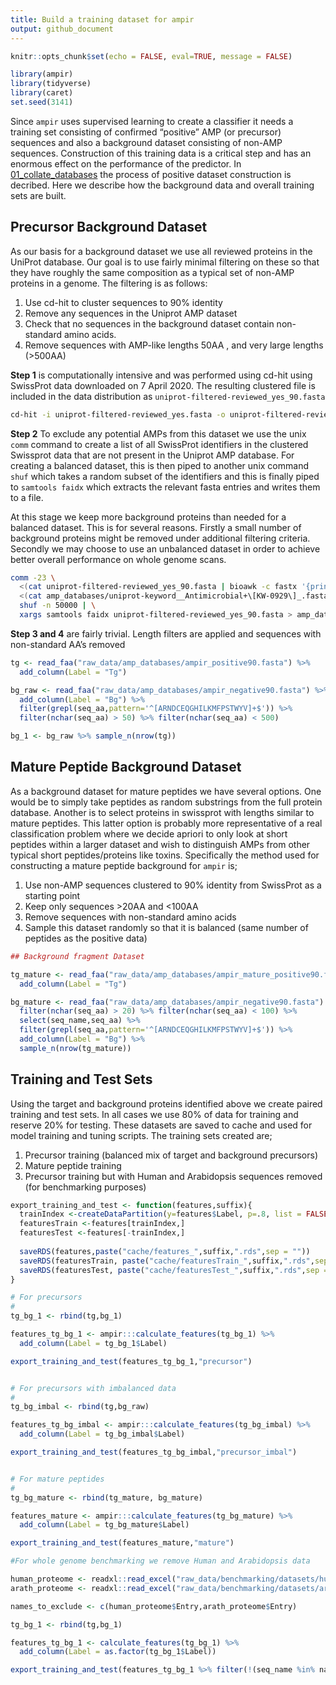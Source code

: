 ```yaml
---
title: Build a training dataset for ampir
output: github_document
---
```


```r
knitr::opts_chunk$set(echo = FALSE, eval=TRUE, message = FALSE)
```


```r
library(ampir)
library(tidyverse)
library(caret)
set.seed(3141)
```

Since `ampir` uses supervised learning to create a classifier it needs a training set consisting of confirmed "positive" AMP (or precursor) sequences and also a background dataset consisting of non-AMP sequences.  Construction of this training data is a critical step and has an enormous effect on the performance of the predictor.  In [01_collate_databases](01_collate_databases.md) the process of positive dataset construction is decribed. Here we describe how the background data and overall training sets are built.

## Precursor Background Dataset

As our basis for a background dataset we use all reviewed proteins in the UniProt database. Our goal is to use fairly minimal filtering on these so that they have roughly the same composition as a typical set of non-AMP proteins in a genome. The filtering is as follows:

1. Use cd-hit to cluster sequences to 90% identity
2. Remove any sequences in the Uniprot AMP dataset
3. Check that no sequences in the background dataset contain non-standard amino acids. 
4. Remove sequences with AMP-like lengths 50AA , and very large lengths (>500AA)

**Step 1** is computationally intensive and was performed using cd-hit using SwissProt data downloaded on 7 April 2020. The resulting clustered file is included in the data distribution as `uniprot-filtered-reviewed_yes_90.fasta`

```bash
cd-hit -i uniprot-filtered-reviewed_yes.fasta -o uniprot-filtered-reviewed_yes_90.fasta -c 0.90 -g 1 -T 32 -M 300000
```

**Step 2** To exclude any potential AMPs from this dataset we use the unix `comm` command to create a list of all SwissProt identifiers in the clustered Swissprot data that are not present in the Uniprot AMP database.  For creating a balanced dataset, this is then piped to another unix command `shuf` which takes a random subset of the identifiers and this is finally piped to `samtools faidx` which extracts the relevant fasta entries and writes them to a file. 

At this stage we keep more background proteins than needed for a balanced dataset. This is for several reasons. Firstly a small number of background proteins might be removed under additional filtering criteria. Secondly we may choose to use an unbalanced dataset in order to achieve better overall performance on whole genome scans.

```bash
comm -23 \
  <(cat uniprot-filtered-reviewed_yes_90.fasta | bioawk -c fastx '{print $name}' | sort) \
  <(cat amp_databases/uniprot-keyword__Antimicrobial+\[KW-0929\]_.fasta | bioawk -c fastx '{print $name}' | sort) | \
  shuf -n 50000 | \
  xargs samtools faidx uniprot-filtered-reviewed_yes_90.fasta > amp_databases/ampir_negative90.fasta
```

**Step 3 and 4** are fairly trivial. Length filters are applied and sequences with non-standard AA's removed

```r
tg <- read_faa("raw_data/amp_databases/ampir_positive90.fasta") %>%
  add_column(Label = "Tg")

bg_raw <- read_faa("raw_data/amp_databases/ampir_negative90.fasta") %>%
  add_column(Label = "Bg") %>% 
  filter(grepl(seq_aa,pattern='^[ARNDCEQGHILKMFPSTWYV]+$')) %>% 
  filter(nchar(seq_aa) > 50) %>% filter(nchar(seq_aa) < 500)

bg_1 <- bg_raw %>% sample_n(nrow(tg))
```

## Mature Peptide Background Dataset

As a background dataset for mature peptides we have several options.  One would be to simply take peptides as random substrings from the full protein database.  Another is to select proteins in swissprot with lengths similar to mature peptides.  This latter option is probably more representative of a real classification problem where we decide apriori to only look at short peptides within a larger dataset and wish to distinguish AMPs from other typical short peptides/proteins like toxins. Specifically the method used for constructing a mature peptide background for `ampir` is;

1. Use non-AMP sequences clustered to 90% identity from SwissProt as a starting point
2. Keep only sequences >20AA and <100AA
3. Remove sequences with non-standard amino acids
4. Sample this dataset randomly so that it is balanced (same number of peptides as the positive data)

```r
## Background fragment Dataset 

tg_mature <- read_faa("raw_data/amp_databases/ampir_mature_positive90.fasta") %>% 
  add_column(Label = "Tg")

bg_mature <- read_faa("raw_data/amp_databases/ampir_negative90.fasta") %>% 
  filter(nchar(seq_aa) > 20) %>% filter(nchar(seq_aa) < 100) %>% 
  select(seq_name,seq_aa) %>% 
  filter(grepl(seq_aa,pattern='^[ARNDCEQGHILKMFPSTWYV]+$')) %>% 
  add_column(Label = "Bg") %>% 
  sample_n(nrow(tg_mature))
```


## Training and Test Sets

Using the target and background proteins identified above we create paired training and test sets. In all cases we use 80% of data for training and reserve 20% for testing. These datasets are saved to cache and used for model training and tuning scripts. The training sets created are;

1. Precursor training (balanced mix of target and background precursors)
2. Mature peptide training
3. Precursor training but with Human and Arabidopsis sequences removed (for benchmarking purposes)

```r
export_training_and_test <- function(features,suffix){
  trainIndex <-createDataPartition(y=features$Label, p=.8, list = FALSE)
  featuresTrain <-features[trainIndex,]
  featuresTest <-features[-trainIndex,]
  
  saveRDS(features,paste("cache/features_",suffix,".rds",sep = ""))
  saveRDS(featuresTrain, paste("cache/featuresTrain_",suffix,".rds",sep = ""))
  saveRDS(featuresTest, paste("cache/featuresTest_",suffix,".rds",sep = ""))
}

# For precursors
#
tg_bg_1 <- rbind(tg,bg_1)

features_tg_bg_1 <- ampir:::calculate_features(tg_bg_1) %>% 
  add_column(Label = tg_bg_1$Label)

export_training_and_test(features_tg_bg_1,"precursor")


# For precursors with imbalanced data
#
tg_bg_imbal <- rbind(tg,bg_raw)

features_tg_bg_imbal <- ampir:::calculate_features(tg_bg_imbal) %>% 
  add_column(Label = tg_bg_imbal$Label)

export_training_and_test(features_tg_bg_imbal,"precursor_imbal")


# For mature peptides
#
tg_bg_mature <- rbind(tg_mature, bg_mature)

features_mature <- ampir:::calculate_features(tg_bg_mature) %>% 
  add_column(Label = tg_bg_mature$Label)

export_training_and_test(features_mature,"mature")
```


```r
#For whole genome benchmarking we remove Human and Arabidopsis data

human_proteome <- readxl::read_excel("raw_data/benchmarking/datasets/human/uniprot-proteome_UP000005640.xlsx",guess_max = 10000)
arath_proteome <- readxl::read_excel("raw_data/benchmarking/datasets/arath/uniprot-proteome_up000006548.xlsx",guess_max = 40000)

names_to_exclude <- c(human_proteome$Entry,arath_proteome$Entry)

tg_bg_1 <- rbind(tg,bg_1)

features_tg_bg_1 <- calculate_features(tg_bg_1) %>% 
  add_column(Label = as.factor(tg_bg_1$Label))

export_training_and_test(features_tg_bg_1 %>% filter(!(seq_name %in% names_to_exclude)),"precursor_nobench")
```





